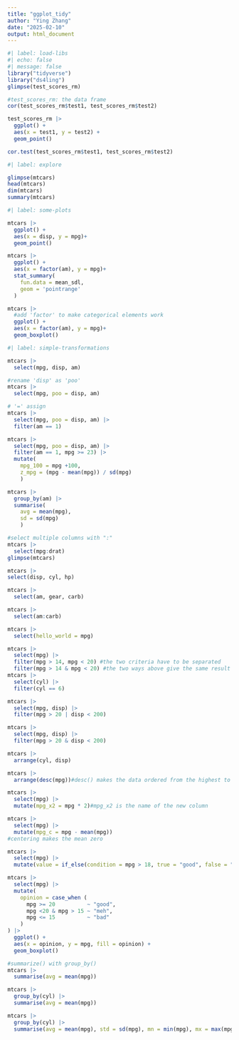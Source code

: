 ```yaml
---
title: "ggplot_tidy"
author: "Ying Zhang"
date: "2025-02-10"
output: html_document
---
```

```r
#| label: load-libs
#| echo: false
#| message: false
library("tidyverse")
library("ds4ling")
glimpse(test_scores_rm)
```

```r
#test_scores_rm: the data frame
cor(test_scores_rm$test1, test_scores_rm$test2)

test_scores_rm |> 
  ggplot() +
  aes(x = test1, y = test2) +
  geom_point()

cor.test(test_scores_rm$test1, test_scores_rm$test2)
```

```r
#| label: explore 

glimpse(mtcars)
head(mtcars)
dim(mtcars)
summary(mtcars)
```

```r
#| label: some-plots

mtcars |> 
  ggplot() +
  aes(x = disp, y = mpg)+
  geom_point()

mtcars |> 
  ggplot() +
  aes(x = factor(am), y = mpg)+
  stat_summary(
    fun.data = mean_sdl,
    geom = 'pointrange'
  )

mtcars |> 
  #add 'factor' to make categorical elements work
  ggplot() +
  aes(x = factor(am), y = mpg)+
  geom_boxplot()
```

```r
#| label: simple-transformations

mtcars |> 
  select(mpg, disp, am)

#rename 'disp' as 'poo'
mtcars |> 
  select(mpg, poo = disp, am)

# '=' assign
mtcars |> 
  select(mpg, poo = disp, am) |> 
  filter(am == 1)

mtcars |> 
  select(mpg, poo = disp, am) |> 
  filter(am == 1, mpg >= 23) |> 
  mutate(
    mpg_100 = mpg +100,
    z_mpg = (mpg - mean(mpg)) / sd(mpg)
    )

mtcars |> 
  group_by(am) |> 
  summarise(
    avg = mean(mpg),
    sd = sd(mpg)
    )
```

```r
#select multiple columns with ":"
mtcars |> 
  select(mpg:drat)
glimpse(mtcars)

mtcars |> 
select(disp, cyl, hp)

mtcars |> 
  select(am, gear, carb)

mtcars |> 
  select(am:carb)

mtcars |> 
  select(hello_world = mpg)

mtcars |> 
  select(mpg) |> 
  filter(mpg > 14, mpg < 20) #the two criteria have to be separated
  filter(mpg > 14 & mpg < 20) #the two ways above give the same result
mtcars |> 
  select(cyl) |> 
  filter(cyl == 6)

mtcars |> 
  select(mpg, disp) |> 
  filter(mpg > 20 | disp < 200)

mtcars |> 
  select(mpg, disp) |> 
  filter(mpg > 20 & disp < 200)

mtcars |> 
  arrange(cyl, disp)

mtcars |> 
  arrange(desc(mpg))#desc() makes the data ordered from the highest to the lowest 

mtcars |> 
  select(mpg) |> 
  mutate(mpg_x2 = mpg * 2)#mpg_x2 is the name of the new column 

mtcars |> 
  select(mpg) |> 
  mutate(mpg_c = mpg - mean(mpg))
#centering makes the mean zero

mtcars |> 
  select(mpg) |> 
  mutate(value = if_else(condition = mpg > 18, true = "good", false = "bad"))

mtcars |> 
  select(mpg) |> 
  mutate(
    opinion = case_when (
      mpg >= 20          ~ "good",
      mpg <20 & mpg > 15 ~ "meh",
      mpg <= 15          ~ "bad"
    )
) |> 
  ggplot() +
  aes(x = opinion, y = mpg, fill = opinion) +
  geom_boxplot()

#summarize() with group_by()
mtcars |>  
  summarise(avg = mean(mpg))

mtcars |>  
  group_by(cyl) |> 
  summarise(avg = mean(mpg))

mtcars |>  
  group_by(cyl) |> 
  summarise(avg = mean(mpg), std = sd(mpg), mn = min(mpg), mx = max(mpg))#don't want the column name to be the same as the function name
```
